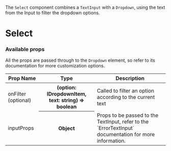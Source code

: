 
<Meta title="Components | Select" />

The `Select` component combines a `TextInput` with a `Dropdown`, using the text from the Input to filter the dropdown options.

# Select

<Preview>
  <Story name="Select">
    <SelectStory />
  </Story>
</Preview>

### Available props

All the props are passed through to the `Dropdown` element, so refer to its documentation for more customization options.

<table width="100%">
  <thead>
    <tr>
      <th>Prop Name</th>
      <th>Type</th>
      <th>Description</th>
    </tr>
  </thead>
  <tbody>
    <tr>
      <td>onFilter (optional)</td>
      <th>(option: IDropdownItem, text: string) => boolean</th>
      <td>Called to filter an option according to the current text</td>
    </tr>
    <tr>
      <td>inputProps</td>
      <th>Object</th>
      <td>
        Props to be passed to the TextInput, refer to the `ErrorTextInput`
        documentation for more information.
      </td>
    </tr>
  </tbody>
</table>
